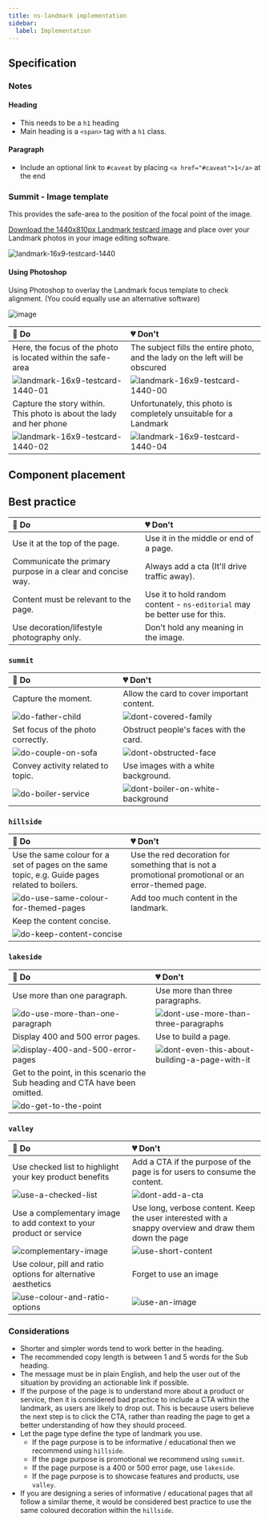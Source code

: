 ```yaml
---
title: ns-landmark implementation
sidebar:
  label: Implementation
---
```



## Specification

<Specification name="ns-landmark" />

### Notes

#### Heading

* This needs to be a `h1` heading
* Main heading is a `<span>` tag with a `h1` class.

#### Paragraph

* Include an optional link to `#caveat` by placing `<a href="#caveat">1</a>` at the end

### Summit - Image template

This provides the safe-area to the position of the focal point of the image.

[Download the 1440x810px Landmark testcard image](./images/summit-testcard.png) and place over your Landmark photos in your image editing software.

![landmark-16x9-testcard-1440](./images/summit-testcard.png)

#### Using Photoshop

Using Photoshop to overlay the Landmark focus template to check alignment. (You could equally use an alternative software)

![image](./images/photoshop-template.webp)

| 💚 Do | 💔 Don't |
| :--- | :--- |
| Here, the focus of the photo is located within the safe-area | The subject fills the entire photo, and the lady on the left will be obscured |
| ![landmark-16x9-testcard-1440-01](./images/best-practice-do1-photo.webp) | ![landmark-16x9-testcard-1440-00](./images/best-practice-dont1-photo.webp) |
| Capture the story within. This photo is about the lady and her phone | Unfortunately, this photo is completely unsuitable for a Landmark |
| ![landmark-16x9-testcard-1440-02](./images/best-practice-do2-photo.webp) | ![landmark-16x9-testcard-1440-04](./images/best-practice-dont2-photo.webp) |

## Component placement

<Placement name="ns-landmark" />

## Best practice

| 💚 Do | 💔 Don't |
| :--- | :--- |
| Use it at the top of the page. | Use it in the middle or end of a page. |
| Communicate the primary purpose in a clear and concise way. | Always add a cta (It'll drive traffic away). |
| Content must be relevant to the page. | Use it to hold random content - `ns-editorial` may be better use for this. |
| Use decoration/lifestyle photography only. | Don't hold any meaning in the image. |

### `summit`

| 💚 Do | 💔 Don't |
| :--- | :--- |
| Capture the moment. | Allow the card to cover important content. |
| ![do-father-child](./images/best-practice-do1-summit.webp) | ![dont-covered-family](./images/best-practice-dont1-summit.webp) |
| Set focus of the photo correctly. | Obstruct people's faces with the card. |
| ![do-couple-on-sofa](./images/best-practice-do2-summit.webp) | ![dont-obstructed-face](./images/best-practice-dont2-summit.webp) |
| Convey activity related to topic. | Use images with a white background. |
| ![do-boiler-service](./images/best-practice-do3-summit.webp) | ![dont-boiler-on-white-background](./images/best-practice-dont3-summit.webp) |

### `hillside`

| 💚 Do | 💔 Don't |
| :--- | :--- |
| Use the same colour for a set of pages on the same topic, e.g. Guide pages related to boilers. | Use the red decoration for something that is not a promotional promotional or an error-themed page. |
| ![do-use-same-colour-for-themed-pages](./images/best-practice-do1-hillside.webp) | Add too much content in the landmark. |
| Keep the content concise. |  |
| ![do-keep-content-concise](./images/best-practice-do2-hillside.webp) |  |

### `lakeside`

| 💚 Do | 💔 Don't |
| :--- | :--- |
| Use more than one paragraph. | Use more than three paragraphs. |
| ![do-use-more-than-one-paragraph](./images/best-practice-do1-lakeside.webp) | ![dont-use-more-than-three-paragraphs](./images/best-practice-dont1-lakeside.webp) |
| Display 400 and 500 error pages. | Use to build a page. |
| ![display-400-and-500-error-pages](./images/best-practice-do2-lakeside.webp) | ![dont-even-this-about-building-a-page-with-it](./images/best-practice-dont2-lakeside.webp) |
| Get to the point, in this scenario the Sub heading and CTA have been omitted. |  |
| ![do-get-to-the-point](./images/best-practice-do3-lakeside.webp) |  |

### `valley`

| 💚 Do | 💔 Don't |
| :--- | :--- |
| Use checked list to highlight your key product benefits | Add a CTA if the purpose of the page is for users to consume the content. |
| ![use-a-checked-list](./images/best-practice-do1-valley.webp) | ![dont-add-a-cta](./images/best-practice-dont1-valley.webp) |
| Use a complementary image to add context to your product or service | Use long, verbose content. Keep the user interested with a snappy overview and draw them down the page |
| ![complementary-image](./images/best-practice-do2-valley.webp) | ![use-short-content](./images/best-practice-dont2-valley.webp) |
| Use colour, pill and ratio options for alternative aesthetics | Forget to use an image |
| ![use-colour-and-ratio-options](./images/best-practice-do3-valley.webp) | ![use-an-image](./images/best-practice-dont3-valley.webp) |

### Considerations

* Shorter and simpler words tend to work better in the heading.
* The recommended copy length is between 1 and 5 words for the Sub heading.
* The message must be in plain English, and help the user out of the situation by providing an actionable link if possible.
* If the purpose of the page is to understand more about a product or service, then it is considered bad practice to include a CTA within the landmark, as users are likely to drop out. This is because users believe the next step is to click the CTA, rather than reading the page to get a better understanding of how they should proceed.
* Let the page type define the type of landmark you use.
  * If the page purpose is to be informative / educational then we recommend using `hillside`.
  * If the page purpose is promotional we recommend using `summit`.
  * If the page purpose is a 400 or 500 error page, use `lakeside`.
  * If the page purpose is to showcase features and products, use `valley`.
* If you are designing a series of informative / educational pages that all follow a similar theme, it would be considered best practice to use the same coloured decoration within the `hillside`.
